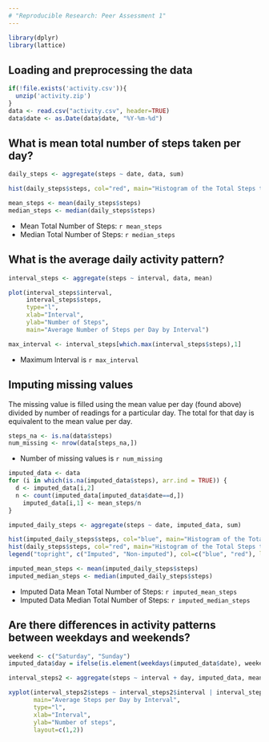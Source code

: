 ```yaml
---
# "Reproducible Research: Peer Assessment 1"
---
```



```r
library(dplyr)
library(lattice)
```


## Loading and preprocessing the data
```r
if(!file.exists('activity.csv')){
  unzip('activity.zip')
}
data <- read.csv("activity.csv", header=TRUE)
data$date <- as.Date(data$date, "%Y-%m-%d")
```

## What is mean total number of steps taken per day?
```r
daily_steps <- aggregate(steps ~ date, data, sum)

hist(daily_steps$steps, col="red", main="Histogram of the Total Steps taken each Day", xlab="No. of Steps Per Day")

mean_steps <- mean(daily_steps$steps)
median_steps <- median(daily_steps$steps)
```
* Mean Total Number of Steps: `r mean_steps`
* Median Total Number of Steps:  `r median_steps`

## What is the average daily activity pattern?
```r
interval_steps <- aggregate(steps ~ interval, data, mean)

plot(interval_steps$interval,
     interval_steps$steps, 
     type="l", 
     xlab="Interval", 
     ylab="Number of Steps",
     main="Average Number of Steps per Day by Interval")

max_interval <- interval_steps[which.max(interval_steps$steps),1]
```

* Maximum Interval is `r max_interval`

## Imputing missing values
The missing value is filled using the mean value per day (found above) divided by number of readings for a particular day. The total for that day is equivalent to the mean value per day.
```r
steps_na <- is.na(data$steps)
num_missing <- nrow(data[steps_na,])
```
* Number of missing values is `r num_missing`

```r
imputed_data <- data
for (i in which(is.na(imputed_data$steps), arr.ind = TRUE)) {
  d <- imputed_data[i,2]
  n <- count(imputed_data[imputed_data$date==d,])
	imputed_data[i,1] <- mean_steps/n
}

imputed_daily_steps <- aggregate(steps ~ date, imputed_data, sum)

hist(imputed_daily_steps$steps, col="blue", main="Histogram of the Total Steps taken each Day", xlab="No. of Steps Per Day")
hist(daily_steps$steps, col="red", main="Histogram of the Total Steps taken each Day", xlab="No. of Steps Per Day", add=T)
legend("topright", c("Imputed", "Non-imputed"), col=c("blue", "red"), lwd=10)

imputed_mean_steps <- mean(imputed_daily_steps$steps)
imputed_median_steps <- median(imputed_daily_steps$steps)

```

* Imputed Data Mean Total Number of Steps: `r imputed_mean_steps`
* Imputed Data Median Total Number of Steps:  `r imputed_median_steps`


## Are there differences in activity patterns between weekdays and weekends?
```r
weekend <- c("Saturday", "Sunday")
imputed_data$day = ifelse(is.element(weekdays(imputed_data$date), weekend), "Weekend", "Weekday")

interval_steps2 <- aggregate(steps ~ interval + day, imputed_data, mean)

xyplot(interval_steps2$steps ~ interval_steps2$interval | interval_steps2$day, 
       main="Average Steps per Day by Interval",
       type="l",
       xlab="Interval", 
       ylab="Number of steps",
       layout=c(1,2))
       
```